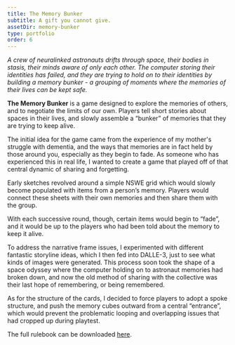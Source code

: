 ```yaml
---
title: The Memory Bunker
subtitle: A gift you cannot give.
assetDir: memory-bunker
type: portfolio
order: 6
---
```



_A crew of neuralinked astronauts drifts through space, their bodies in stasis, their minds aware of only each other. The computer storing their identities has failed, and they are trying to hold on to their identities by building a memory bunker \- a grouping of moments where the memories of their lives can be kept safe._


<SingleImage 
  slug="memory-bunker"
  url="mast.jpg"
  align="Full"
   />
**The Memory Bunker** is a game designed to explore the memories of others, and to negotiate the limits of our own.  Players tell short stories about spaces in their lives, and slowly assemble a “bunker” of memories that they are trying to keep alive.

<SingleImage 
  slug="memory-bunker"
  url="start-pos.jpg"
  caption="An early rendering of the setup."
  align="Left"
   />

The initial idea for the game came from the experience of my mother's struggle with dementia, and the ways that memories are in fact held by those around you, especially as they begin to fade.  As someone who has experienced this in real life, I wanted to create a game that played off of that central dynamic of sharing and forgetting.

Early sketches revolved around a simple NSWE grid which would slowly become populated with items from a person’s memory.  Players would connect these sheets with their own memories and then share them with the group.

With each successive round, though, certain items would begin to “fade”, and it would be up to the players who had been told about the memory to keep it alive.


<SingleImage 
  slug="memory-bunker"
  url="test-run.jpg"
  caption="The barn, transformed for the event."
   />

To address the narrative frame issues, I experimented with different fantastic storyline ideas, which I then fed into DALLE-3, just to see what kinds of images were generated.  This process soon took the shape of a space odyssey where the computer holding on to astronaut memories had broken down, and now the old method of sharing with the collective was their last hope of remembering, or being remembered.

As for the structure of the cards, I decided to force players to adopt a spoke structure, and push the memory cubes outward from a central “entrance”, which would prevent the problematic looping and overlapping issues that had cropped up during playtest.

The full rulebook can be downloaded [here](/posts/projects/memory-bunker/MemoryBunkerInstructions.pdf).

<SingleImage 
  slug="memory-bunker"
  url="card.jpg"
  caption="An early gameplay prototyping session."
  align="Full"
   />

